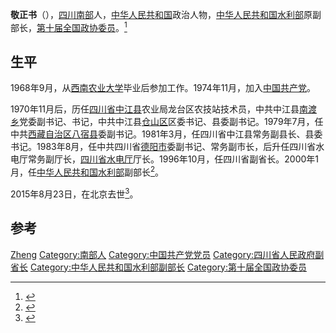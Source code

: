 '''敬正书'''（{{bd|1945年|1月|2015年|8月23日}}），[[四川省|四川]][[南部县|南部]]人，[[中华人民共和国|中华人民共和国]]政治人物，[[中华人民共和国水利部|中华人民共和国水利部]]原副部长，[[第十届全国政协委员|第十届全国政协委员]]。<ref>{{cite news|title=水利部原副部长、党组副书记敬正书同志逝世，享年71岁|url=http://www.thepaper.cn/newsDetail_forward_1383823|accessdate=2016-01-11|newspaper=澎湃新闻|archive-date=2016-02-14|archive-url=https://web.archive.org/web/20160214151545/http://www.thepaper.cn/newsDetail_forward_1383823|dead-url=no}}</ref>

== 生平 ==
1968年9月，从[[西南农业大学|西南农业大学]]毕业后参加工作。1974年11月，加入[[中国共产党|中国共产党]]。

1970年11月后，历任[[四川省|四川省]][[中江县|中江县]]农业局龙台区农技站技术员，中共中江县[[南渡乡|南渡乡]]党委副书记、书记，中共中江县[[仓山区|仓山区]]区委书记、县委副书记。1979年7月，任中共[[西藏自治区|西藏自治区]][[八宿县|八宿县]]委副书记。1981年3月，任四川省中江县常务副县长、县委书记。1983年8月，任中共四川省[[德阳市|德阳市]]委副书记、常务副市长，后升任四川省水电厅常务副厅长，[[四川省水电厅|四川省水电厅]]厅长。1996年10月，任四川省副省长。2000年1月，任[[中华人民共和国水利部|中华人民共和国水利部]]副部长<ref>{{cite book|author1=赵德润，谭泽民，杨泗斌|title=中国当代书法大典 将军部长卷|date=2009年9月|publisher=北京：光明日报出版社|isbn=978-7-80206-936-7|pages=183|accessdate=2015-10-12}}</ref>。

2015年8月23日，在北京去世<ref>{{cite news|title=敬正书同志逝世|url=http://cpc.people.com.cn/n/2015/1011/c87393-27683923.html|accessdate=2015-10-12|agency=人民网|archive-date=2016-03-04|archive-url=https://web.archive.org/web/20160304070326/http://cpc.people.com.cn/n/2015/1011/c87393-27683923.html|dead-url=no}}</ref>。

== 参考 ==
{{reflist}}

{{中国政治人物小作品}}
{{中国文学艺术界联合会第八届全国委员会}}

{{Authority control}}
{{DEFAULTSORT:Jing敬}}
[[Category:敬姓|Zheng]]
[[Category:南部人|Category:南部人]]
[[Category:中国共产党党员|Category:中国共产党党员]]
[[Category:四川省人民政府副省长|Category:四川省人民政府副省长]]
[[Category:中华人民共和国水利部副部长|Category:中华人民共和国水利部副部长]]
[[Category:第十届全国政协委员|Category:第十届全国政协委员]]